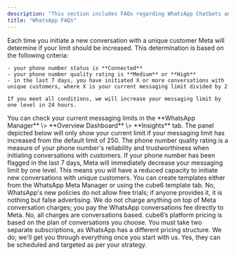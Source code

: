 ```yaml
---
description: "This section includes FAQs regarding WhatsApp Chatbots and Pricing"
title: "WhatsApp FAQs"
---
```


<AccordionGroup>
  <Accordion title="How and when your conversation limits in WhatsApp will increase?">
    Each time you initiate a new conversation with a unique customer Meta will determine if your limit should be increased. This determination is based on the following criteria:

    - your phone number status is **Connected**
    - your phone number quality rating is **Medium** or **High**
    - in the last 7 days, you have initiated X or more conversations with unique customers, where X is your current messaging limit divided by 2

    If you meet all conditions, we will increase your messaging limit by one level in 24 hours.
  </Accordion>
  <Accordion title="How to check meta conversation limit">
    You can check your current messaging limits in the **WhatsApp Manager** \> **Overview Dashboard** \> **Insights** tab. The panel depicted below will only show your current limit if your messaging limit has increased from the default limit of 250.
  </Accordion>
  <Accordion title="What is the phone number quality rating and how does it affect my messaging limit?">
    The phone number quality rating is a measure of your phone number's reliability and trustworthiness when initiating conversations with customers. If your phone number has been flagged in the last 7 days, Meta will immediately decrease your messaging limit by one level. This means you will have a reduced capacity to initiate new conversations with unique customers.
  </Accordion>
  <Accordion title="How to add a new WhatsApp template?">
    You can create templates either from the WhatsApp Meta Manager or using the cube6 template tab.
  </Accordion>
  <Accordion title="Is there a free plan?">
    No, WhatsApp's new policies do not allow free trials; if anyone provides it, it is nothing but false advertising.
  </Accordion>
  <Accordion title="What is your markup on Meta prices">
    We do not charge anything on top of Meta conversation charges; you pay the WhatsApp conversations fee directly to Meta.
  </Accordion>
  <Accordion title="Is there any message limit?">
    No, all charges are conversations based. cube6’s platform pricing is based on the plan of conversations you choose.
  </Accordion>
  <Accordion title="I want a WhatsApp bot along with my website bot. What should I do?">
    You must take two separate subscriptions, as WhatsApp has a different pricing structure.
  </Accordion>
  <Accordion title="Can you provide me with green-tick verification?">
    We do; we'll get you through everything once you start with us.
  </Accordion>
  <Accordion title="Can I send bulk messages?">
    Yes, they can be scheduled and targeted as per your strategy.
  </Accordion>
</AccordionGroup>